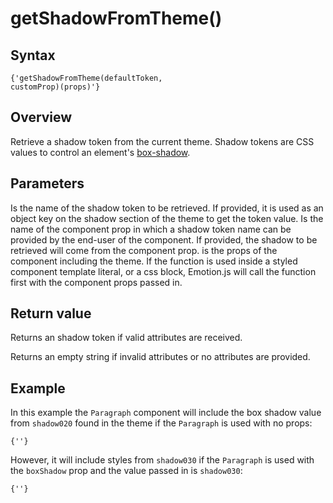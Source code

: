 

# getShadowFromTheme()

## Syntax

<Code>{'getShadowFromTheme(defaultToken, customProp)(props)'}</Code>

## Overview

Retrieve a shadow token from the current theme. Shadow tokens are CSS values to control an element's [box-shadow](https://developer.mozilla.org/en-US/docs/Web/CSS/box-shadow).

## Parameters

<LegacyBlock marginTop='sizing040'>
  <Prop name='defaultToken' type='ThemeToken'>
    Is the name of the shadow token to be retrieved. If provided, it is used as an object key on the shadow section of the theme to get the token value.
  </Prop>
  <Prop name='customProp' type="Exclude<keyof Props, 'theme'>">
    Is the name of the component prop in which a shadow token name can be provided by the end-user of the component. If provided, the shadow to be retrieved will come from the component prop.
  </Prop>
  <Prop name='props' type='Props'>
    is the props of the component including the theme. If the function is used inside a styled component template literal, or a css block, Emotion.js will call the function first with the component props passed in.
  </Prop>
</LegacyBlock>

## Return value

Returns an shadow token if valid attributes are received.

Returns an empty string if invalid attributes or no attributes are provided.

## Example

<CodeFromFile language="text" path="examples/utils/get-shadow-from-theme.tsx"/>

In this example the `Paragraph` component will include the box shadow value from `shadow020` found in the theme if the `Paragraph` is used with no props:

<Code>{'<Paragraph />'}</Code>

However, it will include styles from `shadow030` if the `Paragraph` is used with the `boxShadow` prop and the value passed in is `shadow030`:

<Code>{'<Paragraph boxShadow="shadow030" />'}</Code>
